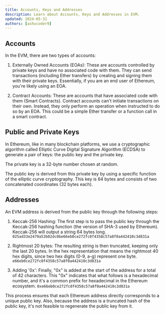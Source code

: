 ```yaml
---
title: Accounts, Keys and Addresses
description: Learn about Accounts, Keys and Addresses in EVM.
updated: 2024-05-31
authors: [ashucoder9]
---
```


## Accounts

In the EVM, there are two types of accounts:

1. Externally Owned Accounts (EOAs): These are accounts controlled by private keys and have no associated code with them. They can send transactions (including Ether transfers) by creating and signing them with their private keys. Essentially, if you are an end user of Ethereum, you're likely using an EOA.

2. Contract Accounts: These are accounts that have associated code with them (Smart Contracts). Contract accounts can't initiate transactions on their own. Instead, they only perform an operation when instructed to do so by an EOA. This could be a simple Ether transfer or a function call in a smart contract.

## Public and Private Keys

In Ethereum, like in many blockchain platforms, we use a cryptographic algorithm called Elliptic Curve Digital Signature Algorithm (ECDSA) to generate a pair of keys: the public key and the private key.

The private key is a 32-byte number chosen at random.

The public key is derived from this private key by using a specific function of the elliptic curve cryptography. This key is 64 bytes and consists of two concatenated coordinates (32 bytes each).

## Addresses

An EVM address is derived from the public key through the following steps:

1. Keccak-256 Hashing: The first step is to pass the public key through the Keccak-256 hashing function (the version of SHA-3 used by Ethereum). Keccak-256 will output a string 64 bytes long.
    `025ad33e2479a53b02dc0be66eb0ce272fc0f4358c57a8f0a442410c3d831a`

2. Rightmost 20 bytes: The resulting string is then truncated, keeping only the last 20 bytes. In the hex representation that means the rightmost 40 hex digits, since two hex digits (0-9, a-g) represent one byte.
    `e66eb0ce272fc0f4358c57a8f0a442410c3d831a`

3. Adding '0x': Finally, "0x" is added at the start of the address for a total of 42 characters. This "0x" indicates that what follows is a hexadecimal number, and it's a common prefix for hexadecimal in the Ethereum ecosystem.
    `0xe66eb0ce272fc0f4358c57a8f0a442410c3d831a`

This process ensures that each Ethereum address directly corresponds to a unique public key. Also, because the address is a truncated hash of the public key, it's not feasible to regenerate the public key from it.
